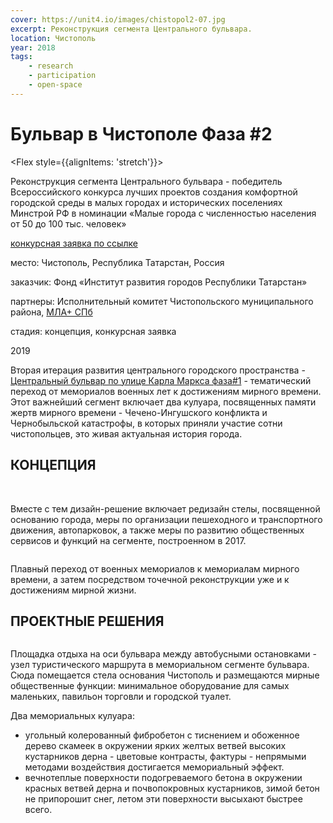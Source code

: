 ```yaml
---
cover: https://unit4.io/images/chistopol2-07.jpg
excerpt: Реконструкция сегмента Центрального бульвара.
location: Чистополь
year: 2018
tags:
    - research
    - participation
    - open-space
---
```


# Бульвар в Чистополе Фаза #2

<Flex style={{alignItems: 'stretch'}}>
<Flex col>

Реконструкция сегмента Центрального бульвара - победитель Всероссийского конкурса лучших проектов создания комфортной городской среды в малых городах и исторических поселениях Минстрой РФ в номинации «Малые города с численностью населения от 50 до 100 тыс. человек»

<p style={{flex: '0 1 auto'}}>

[конкурсная заявка по ссылке](https://issuu.com/unit4/docs/proposal_chistopol-2018)
</p>
</Flex>

<div>
<p><BlackHighlight>место:</BlackHighlight> Чистополь, Республика Татарстан, Россия</p>

<p><BlackHighlight>заказчик:</BlackHighlight> Фонд «Институт развития городов Республики Татарстан»</p>

[]()<p><BlackHighlight>партнеры:</BlackHighlight> Исполнительный комитет Чистопольского муниципального района, [МЛА+ СПб](https://www.mlaplus.com/)</p>

<p><BlackHighlight>стадия:</BlackHighlight> концепция, конкурсная заявка</p>

2019
</div>
</Flex>


Вторая итерация развития центрального городского пространства - [Центральный бульвар по улице Карла Маркса фаза#1](/chistopol) - тематический переход от мемориалов военных лет к достижениям мирного времени. Этот важнейший сегмент включает два кулуара, посвященных памяти жертв мирного времени - Чечено-Ингушского конфликта и Чернобыльской катастрофы, в которых приняли участие сотни чистопольцев, это живая актуальная история города.

## КОНЦЕПЦИЯ

<Carousel>
	<Image src="/images/chistopol2-08_1.jpg" alt="" />
	<Image src="/images/chistopol2-08_2.jpg" alt="" />
	<Image src="/images/chistopol2-08_3.jpg" alt="" />
	<Image src="/images/chistopol2-08_4.jpg" alt="" />
	<Image src="/images/chistopol2-08_5.jpg" alt="" />
	<Image src="/images/chistopol2-08_6.jpg" alt="" />
</Carousel>

Вместе с тем дизайн-решение включает редизайн стелы, посвященной основанию города, меры по организации пешеходного и транспортного движения, автопарковок, а также меры по развитию общественных сервисов и функций на сегменте, построенном в 2017.

<Image src="/images/chistopol2-03.jpg" width={2200} height={1556} alt="" />

Плавный переход от военных мемориалов к мемориалам мирного времени, а затем посредством точечной реконструкции уже и к достижениям мирной жизни.


## ПРОЕКТНЫЕ РЕШЕНИЯ

<Image src="/images/chistopol2-04.jpg" width={2193} height={1155} alt="" />

Площадка отдыха на оси бульвара между автобусными остановками - узел туристического маршрута в мемориальном сегменте бульвара. Сюда помещается стела основания Чистополь и размещаются мирные общественные функции: минимальное оборудование для самых маленьких, павильон торговли и городской туалет.

Два мемориальных кулуара:
- угольный колерованный фибробетон с тиснением и обоженное дерево скамеек в окружении ярких желтых ветвей высоких кустарников дерна - цветовые контрасты, фактуры - непрямыми методами воздействия достигается мемориальный эффект.
- вечнотеплые поверхности подогреваемого бетона в окружении красных ветвей дерна и почвопокровных кустарников, зимой бетон не припорошит снег, летом эти поверхности высыхают быстрее всего.

<Image src="/images/chistopol2-06.jpg" width={1280} height={680} alt="" />

<Image src="/images/chistopol2-07.jpg" width={1280} height={640} alt="" />

